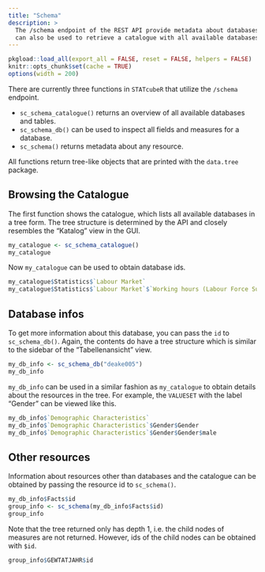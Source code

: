 ```yaml
---
title: "Schema"
description: >
  The /schema endpoint of the REST API provide metadata about databases and
  can also be used to retrieve a catalogue with all available databases
---
```


```r
pkgload::load_all(export_all = FALSE, reset = FALSE, helpers = FALSE) 
knitr::opts_chunk$set(cache = TRUE)
options(width = 200)
```

There are currently three functions in `STATcubeR` that utilize the `/schema`
endpoint.

* `sc_schema_catalogue()` returns an overview of all available databases and
  tables.
* `sc_schema_db()` can be used to inspect all fields and measures for a
  database.
* `sc_schema()` returns metadata about any resource.

All functions return tree-like objects that are printed with the `data.tree`
package.

## Browsing the Catalogue

The first function shows the catalogue, which lists all available
databases in a tree form. The tree structure is determined by the API and
closely resembles the "Katalog" view in the GUI.

```r
my_catalogue <- sc_schema_catalogue()
my_catalogue
```

Now `my_catalogue` can be used to obtain database ids.

```r
my_catalogue$Statistics$`Labour Market`
my_catalogue$Statistics$`Labour Market`$`Working hours (Labour Force Survey)`
```

## Database infos

To get more information about this database, you can pass the `id` to
`sc_schema_db()`. Again, the contents do have a tree structure which is
similar to the sidebar of the "Tabellenansicht" view.

```r
my_db_info <- sc_schema_db("deake005")
my_db_info
```

`my_db_info` can be used in a similar fashion as `my_catalogue`
to obtain details about the resources in the tree. For example, the
`VALUESET` with the label "Gender" can be viewed like this.

```r
my_db_info$`Demographic Characteristics`
my_db_info$`Demographic Characteristics`$Gender$Gender
my_db_info$`Demographic Characteristics`$Gender$Gender$male
```

## Other resources

Information about resources other than databases and the catalogue can
be obtained by passing the resource id to `sc_schema()`.

```r
my_db_info$Facts$id
group_info <- sc_schema(my_db_info$Facts$id)
group_info
```

Note that the tree returned only has depth 1, i.e. the child nodes of measures
are not returned. However, ids of the child nodes can be obtained with `$id`.

```r
group_info$GEWTATJAHR$id
```

